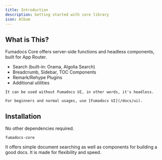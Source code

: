 ```yaml
---
title: Introduction
description: Getting started with core library
icon: Album
---
```


## What is This?

Fumadocs Core offers server-side functions and headless components, built for App Router.

- Search (built-in: Orama, Algolia Search)
- Breadcrumb, Sidebar, TOC Components
- Remark/Rehype Plugins
- Additional utilities

<Callout title="Tip">

    It can be used without Fumadocs UI, in other words, it's headless.

    For beginners and normal usages, use [Fumadocs UI](/docs/ui).

</Callout>

## Installation

No other dependencies required.

```package-install
fumadocs-core
```

It offers simple document searching as well as components for building a
good docs. It is made for flexibility and speed.

<Cards>

<Card
  title="Breadcrumb"
  href="/docs/headless/components/breadcrumb"
  description="The navigation component at the top of screen"
/>

<Card
  title="TOC"
  href="/docs/headless/components/toc"
  description="A Table of Contents with active anchor observer"
/>

<Card
  title="Sidebar"
  href="/docs/headless/components/sidebar"
  description="The navigation bar at aside of viewport"
/>

<Card
  title="Search"
  href="/docs/headless/search"
  description="Implement document searching"
/>

</Cards>
